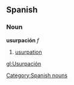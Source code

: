 == Spanish ==
=== Noun ===
'''usurpación''' ''f''
# [[usurpation]]
[[Category:Spanish nouns]]

[[gl:Usurpación]]